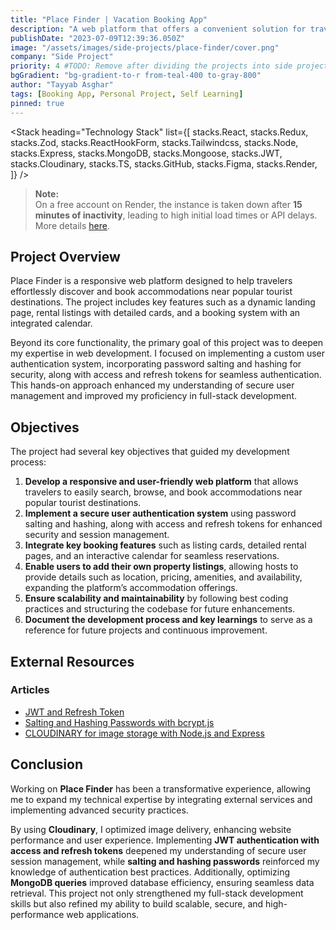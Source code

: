 ```yaml
---
title: "Place Finder | Vacation Booking App"
description: "A web platform that offers a convenient solution for travelers seeking accommodations near popular tourist destinations. Users can easily discover and book suitable lodging options based on their preferences."
publishDate: "2023-07-09T12:39:36.050Z"
image: "/assets/images/side-projects/place-finder/cover.png"
company: "Side Project"
priority: 4 #TODO: Remove after dividing the projects into side projects.
bgGradient: "bg-gradient-to-r from-teal-400 to-gray-800"
author: "Tayyab Asghar"
tags: [Booking App, Personal Project, Self Learning]
pinned: true
---
```



<LiveButtons primary="https://place-finder.onrender.com" secondary="https://github.com/TayyabAsghar/Place-Finder" />

<LightBoxImage
  noBorder
  alt="Place Finder"
  gradient="bg-gradient-to-r from-teal-400 to-gray-800"
  src="/assets/images/side-projects/place-finder/cover.png"
/>

<Stack
  heading="Technology Stack"
  list={[
    stacks.React,
    stacks.Redux,
    stacks.Zod,
    stacks.ReactHookForm,
    stacks.Tailwindcss,
    stacks.Node,
    stacks.Express,
    stacks.MongoDB,
    stacks.Mongoose,
    stacks.JWT,
    stacks.Cloudinary,
    stacks.TS,
    stacks.GitHub,
    stacks.Figma,
    stacks.Render,
  ]}
/>


> **Note:**  
> On a free account on Render, the instance is taken down after **15 minutes of inactivity**, leading to high initial load 
times or API delays. More details [here](https://community.render.com/t/website-takes-ages-to-load/11242).

## Project Overview

Place Finder is a responsive web platform designed to help travelers effortlessly discover and book accommodations near 
popular tourist destinations. The project includes key features such as a dynamic landing page, rental listings with detailed 
cards, and a booking system with an integrated calendar.

Beyond its core functionality, the primary goal of this project was to deepen my expertise in web development. I focused on 
implementing a custom user authentication system, incorporating password salting and hashing for security, along with access 
and refresh tokens for seamless authentication. This hands-on approach enhanced my understanding of secure user management and 
improved my proficiency in full-stack development.

## Objectives

The project had several key objectives that guided my development process:

1. **Develop a responsive and user-friendly web platform** that allows travelers to easily search, browse, and book accommodations
 near popular tourist destinations.
2. **Implement a secure user authentication system** using password salting and hashing, along with access and refresh tokens 
for enhanced security and session management. 
3. **Integrate key booking features** such as listing cards, detailed rental pages, and an interactive calendar for seamless 
reservations.  
4. **Enable users to add their own property listings**, allowing hosts to provide details such as location, pricing, amenities, 
and availability, expanding the platform’s accommodation offerings.
5. **Ensure scalability and maintainability** by following best coding practices and structuring the codebase for 
future enhancements.
6. **Document the development process and key learnings** to serve as a reference for future projects and continuous 
improvement.


## External Resources

### Articles

- <a href="https://medium.com/swlh/authentication-using-jwt-and-refresh-token-part-1-aca5522c14c8" target="_blank">JWT and Refresh Token</a>
- <a href="https://medium.com/@arunchaitanya/salting-and-hashing-passwords-with-bcrypt-js-a-comprehensive-guide-f5e31de3c40c" target="_blank">Salting and Hashing Passwords with bcrypt.js</a>
- <a href="https://medium.com/@1nourahalmanea/using-cloudinary-for-image-storage-with-node-js-and-express-6db2df41fb7e" target="_blank">CLOUDINARY for image storage with Node.js and Express</a>

## Conclusion 

Working on **Place Finder** has been a transformative experience, allowing me to expand my technical expertise by integrating 
external services and implementing advanced security practices.

By using **Cloudinary**, I optimized image delivery, enhancing website performance and user experience. Implementing 
**JWT authentication with access and refresh tokens** deepened my understanding of secure user session management, while 
**salting and hashing passwords** reinforced my knowledge of authentication best practices. Additionally, optimizing 
**MongoDB queries** improved database efficiency, ensuring seamless data retrieval. This project not only strengthened my 
full-stack development skills but also refined my ability to build scalable, secure, and high-performance web applications.
